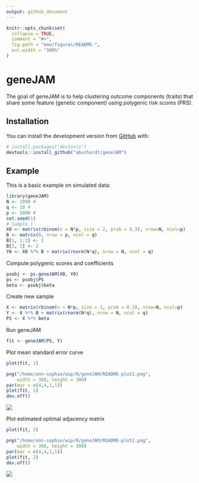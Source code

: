 ```yaml
---
output: github_document
---
```


<!-- README.md is generated from README.Rmd. Please edit that file -->

```r
knitr::opts_chunk$set(
  collapse = TRUE,
  comment = "#>",
  fig.path = "man/figures/README-",
  out.width = "100%"
)
```

# geneJAM

<!-- badges: start -->
<!-- badges: end -->

The goal of geneJAM is to help clustering outcome components (traits) that share some feature (genetic component) using polygenic risk scores (PRS).

## Installation

You can install the development version from [GitHub](https://github.com/) with:

``` r
# install.packages("devtools")
devtools::install_github("abuchardt/geneJAM")
```
## Example

This is a basic example on simulated data:

```r
library(geneJAM)
N <- 1000 #
q <- 10 #
p <- 5000 #
set.seed(1)
# Sample 1
X0 <- matrix(rbinom(n = N*p, size = 2, prob = 0.3), nrow=N, ncol=p)
B <- matrix(0, nrow = p, ncol = q)
B[1, 1:2] <- 1
B[3, 3] <- 2
Y0 <- X0 %*% B + matrix(rnorm(N*q), nrow = N, ncol = q)
```

Compute polygenic scores and coefficients
```r
psobj <- ps.geneJAM(X0, Y0)
ps <- psobj$PS
beta <- psobj$beta
```

Create new sample
```r
X <- matrix(rbinom(n = N*p, size = 2, prob = 0.3), nrow=N, ncol=p)
Y <- X %*% B + matrix(rnorm(N*q), nrow = N, ncol = q)
PS <- X %*% beta
```

Run geneJAM
```r
fit <- geneJAM(PS, Y)
```

Plot mean standard error curve
```r
plot(fit, 1)
```

```r
png("/home/ann-sophie/wip/R/geneJAM/README-plot1.png",
    width = 300, height = 300)
par(mar = c(4,4,1,1))
plot(fit, 1)
dev.off()
```

![](README-plot1.png)


Plot estimated optimal adjacency matrix
```r
plot(fit, 2)
```

```r
png("/home/ann-sophie/wip/R/geneJAM/README-plot2.png",
    width = 300, height = 300)
par(mar = c(4,4,1,1))
plot(fit, 2)
dev.off()
```

![](README-plot2.png)

